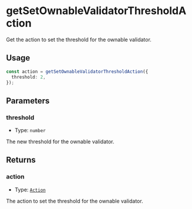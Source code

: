 # getSetOwnableValidatorThresholdAction

Get the action to set the threshold for the ownable validator.

## Usage

```typescript copy
const action = getSetOwnableValidatorThresholdAction({
  threshold: 2,
});
```

## Parameters

### threshold

- Type: `number`

The new threshold for the ownable validator.

## Returns

### action

- Type: [`Action`](/module-sdk/glossary/types#action)

The action to set the threshold for the ownable validator.
